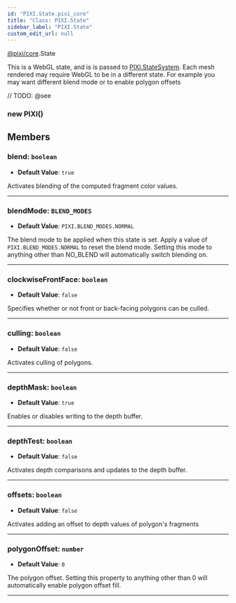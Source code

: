 ```yaml
---
id: "PIXI.State.pixi_core"
title: "Class: PIXI.State"
sidebar_label: "PIXI.State"
custom_edit_url: null
---
```


[@pixi/core](../modules/pixi_core).State

This is a WebGL state, and is is passed to [PIXI.StateSystem](../classes/PIXI.StateSystem.pixi_core).
Each mesh rendered may require WebGL to be in a different state. For example you may want different blend mode or to enable polygon offsets



// TODO: @see

        

<article>

### new PIXI()
</article>



## Members
<article>

### blend: <span><code>boolean</code></span>
- **Default Value**: <code>true</code>

Activates blending of the computed fragment color values.

</article>


---------------------------------------

<article>

### blendMode: <span><code>BLEND_MODES</code></span>
- **Default Value**: <code>PIXI.BLEND_MODES.NORMAL</code>

The blend mode to be applied when this state is set. Apply a value of `PIXI.BLEND_MODES.NORMAL` to reset the blend mode. Setting this mode to anything other than NO_BLEND will automatically switch blending on.

</article>


---------------------------------------

<article>

### clockwiseFrontFace: <span><code>boolean</code></span>
- **Default Value**: <code>false</code>

Specifies whether or not front or back-facing polygons can be culled.

</article>


---------------------------------------

<article>

### culling: <span><code>boolean</code></span>
- **Default Value**: <code>false</code>

Activates culling of polygons.

</article>


---------------------------------------

<article>

### depthMask: <span><code>boolean</code></span>
- **Default Value**: <code>true</code>

Enables or disables writing to the depth buffer.

</article>


---------------------------------------

<article>

### depthTest: <span><code>boolean</code></span>
- **Default Value**: <code>false</code>

Activates depth comparisons and updates to the depth buffer.

</article>


---------------------------------------

<article>

### offsets: <span><code>boolean</code></span>
- **Default Value**: <code>false</code>

Activates adding an offset to depth values of polygon's fragments

</article>


---------------------------------------

<article>

### polygonOffset: <span><code>number</code></span>
- **Default Value**: <code>0</code>

The polygon offset. Setting this property to anything other than 0 will automatically enable polygon offset fill.

</article>


---------------------------------------




    